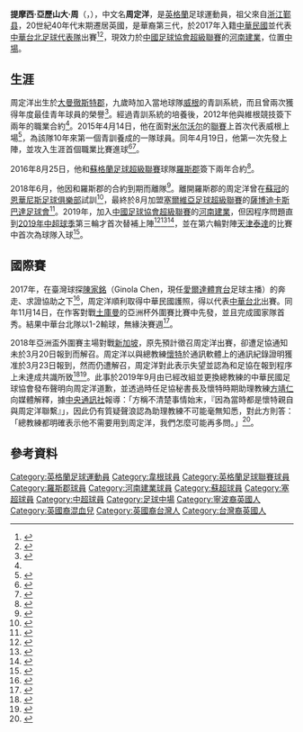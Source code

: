 {{noteTA
|G1=足球
|G2=EPL
|G3=SPL
|G4=FAcup
}}
{{Infobox football biography
|name           = 周定洋<br />''Tim Chow''
|image          = 
|image_size     = 
|caption        = 
|fullname       = Timothy Alexander Chow<ref name="Barclays Premier League: notification of shirt numbers">{{cite web|title=01 February 2013 Premier League Clubs submit Squad Lists|url=http://www.premierleague.com/content/dam/premierleague/site-content/News/publications/squad-lists/squad-lists-February-2013.pdf|publisher=Premier League|format=PDF|page=42|accessdate=19 April 2015|archive-date=2016-03-04|archive-url=https://web.archive.org/web/20160304033709/http://www.premierleague.com/content/dam/premierleague/site-content/News/publications/squad-lists/squad-lists-February-2013.pdf|dead-url=no}}</ref>
|birth_date     = {{birth date and age|1994|1|18|df=y}}<ref name="11v11">{{cite web |title=Tim Chow |url=http://www.11v11.com/players/tim-chow-242635/ |publisher=11v11 |accessdate=3 January 2016 |archive-date=2020-04-25 |archive-url=https://web.archive.org/web/20200425212438/https://www.11v11.com/players/tim-chow-242635/ |dead-url=no }}</ref>
|birth_place    = {{GBR}}[[英格蘭|英格蘭]][[威根|威-{}-根]]
|height         = {{height|m=1.80}}
|position       = [[中場|中場]]
|currentclub    = [[河南建業足球俱樂部|河南建業]]
|clubnumber     = 8
|youthyears1    = 2003–2012
|youthclubs1    = [[威根竞技足球俱乐部|威根]]
|years1         = 2015–2016
|clubs1         = [[威根竞技足球俱乐部|威根]]
|caps1          = 16
|goals1         = 1
|years2         = 2016–2018
|clubs2         = [[羅斯郡足球俱樂部|羅斯郡]]
|caps2          = 44
|goals2         = 2
|years3         = 2018–2019
|clubs3         = [[薩博迪卡斯巴達足球會|薩博迪卡斯巴達]]
|caps3          = 6
|goals3         = 0
|years4         = 2019–
|clubs4         = [[河南建業足球俱樂部|河南建業]]
|caps4          = 26
|goals4         = 2
|nationalyears1 = 2017–
|nationalteam1  = [[中華台北男子足球代表隊|中華台北]]
|nationalcaps1  = 3
|nationalgoals1 = 0
|club-update    = 2019年4月20日
|ntupdate       = 2017年11月14日
}}
'''提摩西·亞歷山大·周'''（{{lang-en|'''Timothy Alexander Chow'''}}，{{bd|1994年|1月18日|catIdx=Chow, Tim}}），中文名'''周定洋'''，是[[英格蘭|英格蘭]]足球運動員，祖父來自[[浙江省|浙江]][[鄞县|鄞县]]，20世紀40年代末期遷居英國，是華裔第三代，於2017年入籍[[中華民國|中華民國]]並代表[[中華台北足球代表隊|中華台北足球代表隊]]出賽<ref>{{cite web|url=http://www.chinapost.com.tw/taiwan/national/national-news/2014/06/26/410979/Ethnic-Chinese.htm|title=Ethnic Chinese UK soccer pro wants to join Taiwanese team|date=2014-06-26|accessdate=2015-04-18|author=Joseph Yeh|publisher=China Post|archive-date=2016-12-27|archive-url=https://web.archive.org/web/20161227125401/http://www.chinapost.com.tw/taiwan/national/national-news/2014/06/26/410979/Ethnic-Chinese.htm|dead-url=no}}</ref><ref>{{cite web|url=http://mag.udn.com/mag/sports/printpage.jsp?f_ART_ID=518213|title=台灣足球 從英格蘭找到新血周定洋|date=2014-06-08|accessdate=2015-04-19|publisher=[[聯合新聞網|聯合新聞網]]|deadurl=yes|archiveurl=https://web.archive.org/web/20150419202754/http://mag.udn.com/mag/sports/printpage.jsp?f_ART_ID=518213|archivedate=2015-04-19}}</ref>，現效力於[[中國足球協會超級聯賽|中國足球協會超級聯賽]]的[[河南建業足球俱樂部|河南建業]]，位置[[中場|中場]]。

== 生涯 ==
周定洋出生於[[大曼徹斯特郡|大曼徹斯特郡]]，九歲時加入當地球隊[[威根競技足球俱樂部|威根]]的青訓系統，而且曾兩次獲得年度最佳青年球員的榮譽<ref name="It's Time For Chow">{{cite web|url=http://www.wigan.vitalfootball.co.uk/article.asp?a=276987|title=It's Time For Chow|date=2013-03-22|accessdate=2015-04-19|publisher=Vital Latics|archive-url=https://web.archive.org/web/20150419133655/http://www.wigan.vitalfootball.co.uk/article.asp?a=276987|archive-date=2015-04-19|dead-url=yes}}</ref>。經過青訓系統的培養後，2012年他與維根競技簽下兩年的職業合約<ref name="It's Time For Chow"/>。2015年4月14日，他在面對[[米尔沃尔足球俱乐部|米尔沃尔]]的[[英格蘭冠軍足球聯賽|聯賽]]上首次代表威根上場<ref>{{soccerbase|74247}}</ref>，為該隊10年來第一個青訓養成的一隊球員。同年4月19日，他第一次先發上陣，並攻入生涯首個職業比賽進球<ref>{{cite web|title=【足球】華裔周定洋蘇足總盃開齋　或入籍中華台北（有片）|url=https://www.hk01.com/%E5%8D%B3%E6%99%82%E9%AB%94%E8%82%B2/67870/%E8%B6%B3%E7%90%83-%E8%8F%AF%E8%A3%94%E5%91%A8%E5%AE%9A%E6%B4%8B%E8%98%87%E8%B6%B3%E7%B8%BD%E7%9B%83%E9%96%8B%E9%BD%8B-%E6%88%96%E5%85%A5%E7%B1%8D%E4%B8%AD%E8%8F%AF%E5%8F%B0%E5%8C%97-%E6%9C%89%E7%89%87|publisher=香港01|author=張楊帆|date=2017-01-25|accessdate=2019-02-23|archive-date=2019-02-23|archive-url=https://web.archive.org/web/20190223131500/https://www.hk01.com/%E5%8D%B3%E6%99%82%E9%AB%94%E8%82%B2/67870/%E8%B6%B3%E7%90%83-%E8%8F%AF%E8%A3%94%E5%91%A8%E5%AE%9A%E6%B4%8B%E8%98%87%E8%B6%B3%E7%B8%BD%E7%9B%83%E9%96%8B%E9%BD%8B-%E6%88%96%E5%85%A5%E7%B1%8D%E4%B8%AD%E8%8F%AF%E5%8F%B0%E5%8C%97-%E6%9C%89%E7%89%87|dead-url=no}}</ref><ref>{{cite web|title=【午後漫步，我與「英倫情人」周定洋|url=https://www.sportsv.net/articles/41882?page=2|publisher=運動視界|author=馬克高|date=2017-06-08|accessdate=2019-02-23|archive-date=2018-08-09|archive-url=https://web.archive.org/web/20180809122808/https://www.sportsv.net/articles/41882?page=2|dead-url=no}}</ref>。

2016年8月25日，他和[[蘇格蘭足球超級聯賽|蘇格蘭足球超級聯賽]]球隊[[羅斯郡足球俱樂部|羅斯郡]]簽下兩年合約<ref>{{cite web|title=Tim Chow: Ross County sign Wigan Athletic midfielder|url=http://www.bbc.co.uk/sport/football/37189117|publisher=BBC Sport|last=Dowden|first=Martin|date=2016-08-25|accessdate=2016-08-25|archive-date=2020-11-05|archive-url=https://web.archive.org/web/20201105023318/https://www.bbc.co.uk/sport/football/37189117|dead-url=no}}</ref>。

2018年6月，他因和羅斯郡的合約到期而離隊<ref>{{cite web|title=Scottish Championship ins and outs - summer 2018|url=https://www.bbc.com/sport/football/44282004|publisher=BBC Sport|last=Lindsay|first=Clive|date=2018-07-02|accessdate=2018-07-03|archive-date=2020-09-15|archive-url=https://web.archive.org/web/20200915033044/https://www.bbc.com/sport/football/44282004|dead-url=no}}</ref>。離開羅斯郡的周定洋曾在[[蘇格蘭足球冠軍聯賽|蘇冠]]的[[恩華尼斯足球俱樂部|恩華尼斯足球俱樂部]]試訓<ref>{{cite web|title=Caley Thistle take ex-Ross County midfielder Tim Chow on trial|url=https://www.pressandjournal.co.uk/fp/sport/football/ross-county/1514346/caley-thistle-take-ex-ross-county-midfielder-tim-chow-on-trial/|publisher=The Press and Journal|last=Findlay|first=Stuart|date=2018-07-06|accessdate=2018-08-12|archive-date=2019-03-31|archive-url=https://web.archive.org/web/20190331154255/https://www.pressandjournal.co.uk/fp/sport/football/ross-county/1514346/caley-thistle-take-ex-ross-county-midfielder-tim-chow-on-trial/|dead-url=no}}</ref>，最終於8月加盟[[塞爾維亞足球超級聯賽|塞爾維亞足球超級聯賽]]的[[薩博迪卡斯巴達足球會|薩博迪卡斯巴達足球會]]<ref>{{cite web|title=Spartak dovodi Engleza Čaua i Ukrajinca Kuliniča|url=http://www.zurnal.rs/fudbal/super-liga/67496/spartak-dovodi-engleza-caua-i-ukrajinca-kulinica?lang=lat|publisher=Sportski žurnal|date=2018-08-03|accessdate=2018-08-07|language=sr|archive-date=2020-09-29|archive-url=https://web.archive.org/web/20200929074548/http://www.zurnal.rs/fudbal/super-liga/67496/spartak-dovodi-engleza-caua-i-ukrajinca-kulinica?lang=lat|dead-url=no}}</ref>。2019年，加入[[中國足球協會超級聯賽|中國足球協會超級聯賽]]的[[河南建業足球俱樂部|河南建業]]，但因程序問題直到[[2019年中國足球超級聯賽|2019年中超球季]]第三輪才首次替補上陣<ref>{{cite web|title=中国台湾球员已可以为建业出战 热身赛表现抢眼锁主力|url=http://sports.sina.com.cn/china/j/2019-03-25/doc-ihtxyzsm0246721.shtml|date=2019-03-25|accessdate=2019-03-31|publisher=足球報|language=zh-cn|archive-date=2019-03-31|archive-url=https://web.archive.org/web/20190331181320/http://sports.sina.com.cn/china/j/2019-03-25/doc-ihtxyzsm0246721.shtml|dead-url=no}}</ref><ref>{{cite web|title=豫媒：建业对阵申花，周定洋、钱杰给将迎来中超首秀|url=http://sports.dzwww.com/china/csl/201903/t20190329_18557223.htm|date=2019-03-29|accessdate=2019-03-31|publisher=河南日報|language=zh-cn|archive-date=2019-03-31|archive-url=https://web.archive.org/web/20190331131224/http://sports.dzwww.com/china/csl/201903/t20190329_18557223.htm|dead-url=no}}</ref><ref>{{cite web|title=中超再创1历史:中国足球首次2名归化球员同场竞技|url=https://shenhua.online.sh.cn/content/2019-03/31/content_9244395.htm|date=2019-03-31|accessdate=2019-03-31|publisher=上海熱線|language=zh-cn|archive-date=2019-03-31|archive-url=https://web.archive.org/web/20190331142705/https://shenhua.online.sh.cn/content/2019-03/31/content_9244395.htm|dead-url=no}}</ref>，並在第六輪對陣[[天津泰達|天津泰達]]的比賽中首次為球隊入球<ref>{{cite news|url=https://news.sina.com.tw/article/20190420/31010382.html|title=懸念回來了！建業三連擊破門！華裔歸化恐怖重炮|publisher=北京新浪網|date=2019-04-20|accessdate=2019-04-21|archive-date=2019-04-22|archive-url=https://web.archive.org/web/20190422162030/https://news.sina.com.tw/article/20190420/31010382.html|dead-url=no}}</ref>。

== 國際賽==
2017年，在臺灣球探[[陳家銘|陳家銘]]（Ginola Chen，現任[[愛爾達體育台|愛爾達體育台]]足球主播）的奔走、求證協助之下<ref>{{Cite web |url=https://www.upmedia.mg/news_info.php?SerialNo=43239 |title=【上報人物】將夏維耶、周定洋送進中華隊　台灣最強足球星探「吉諾拉」 |accessdate=2018-07-08 |archive-date=2018-07-08 |archive-url=https://web.archive.org/web/20180708133947/https://www.upmedia.mg/news_info.php?SerialNo=43239 |dead-url=no }}</ref>，周定洋順利取得中華民國護照，得以代表[[中華台北足球代表隊|中華台北]]出賽。同年11月14日，在作客對戰[[土庫曼國家足球隊|土庫曼]]的亞洲杯外圍賽比賽中先發，並且完成國家隊首秀。結果中華台北隊以1-2輸球，無緣決賽週<ref>{{cite news|url=https://tw.sports.appledaily.com/daily/20171115/37845937/|title=台灣男足1球飲恨 會內賽落空|date=2017-11-15|accessdate=|newspaper=''[[蘋果日報_(台灣)|蘋果日報 (台灣)]]''|archive-date=2017-11-15|archive-url=https://web.archive.org/web/20171115143411/https://tw.sports.appledaily.com/daily/20171115/37845937/|dead-url=no}}</ref>。

2018年亞洲盃外圍賽主場對戰[[新加坡國家足球隊|新加坡]]，原先預計徵召周定洋出賽，卻遭足協通知未於3月20日報到而解召。周定洋以與總教練[[蓋瑞·懷特|懷特]]於通訊軟體上的通訊紀錄證明獲准於3月23日報到，然而仍遭解召，周定洋對此表示失望並認為和足協在報到程序上未達成共識所致<ref>{{cite news|url=https://tw.appledaily.com/sports/daily/20180324/37967185|title=懷特：逾期報到 周定洋萬里飛台解召|date=2018-03-24|accessdate=2018-04-07|newspaper=''[[蘋果日報_(台灣)|蘋果日報 (台灣)]]''|archive-date=2018-08-11|archive-url=https://web.archive.org/web/20180811235104/https://tw.appledaily.com/sports/daily/20180324/37967185|dead-url=no}}</ref><ref>{{cite news|url=http://www.tsna.com.tw/tw/news/show.php?num=18072|title=無故遭解召　周定洋仍想再為台灣踢球|date=2017-03-26|accessdate=2018-04-07|newspaper=TSNA運動新聞|archive-date=2020-08-08|archive-url=https://web.archive.org/web/20200808195803/http://www.tsna.com.tw/tw/news/show.php?num=18072|dead-url=no}}</ref>。此事於2019年9月由已經改組並更換總教練的中華民國足球協會發布聲明向周定洋道歉，並透過時任足協秘書長及懷特時期助理教練[[方靖仁|方靖仁]]向媒體解釋，據[[中央通訊社|中央通訊社]]報導：「方稱不清楚事情始末，『因為當時都是懷特親自與周定洋聯繫』」，因此仍有質疑聲浪認為助理教練不可能毫無知悉，對此方則答：「總教練都明確表示他不需要用到周定洋，我們怎麼可能再多問。」<ref>{{cite news|url=https://udn.com/news/story/7005/4028519|title=足球／周定洋去年解召事件 足協秘書長方靖仁致歉|date=2019-09-14|accessdate=2020-08-31|newspaper=''[[中央社|中央社]]''|via=聯合報|archive-date=2019-10-19|archive-url=https://web.archive.org/web/20191019152146/https://udn.com/news/story/7005/4028519|dead-url=no}}</ref>。

== 參考資料 ==
{{reflist|30em}}

{{DEFAULTSORT:Chow, Tim}}
[[Category:英格蘭足球運動員|Category:英格蘭足球運動員]]
[[Category:韋根球員|Category:韋根球員]]
[[Category:英格蘭足球聯賽球員|Category:英格蘭足球聯賽球員]]
[[Category:羅斯郡球員|Category:羅斯郡球員]]
[[Category:河南建業球員|Category:河南建業球員]]
[[Category:蘇超球員|Category:蘇超球員]]
[[Category:塞超球員|Category:塞超球員]]
[[Category:中超球員|Category:中超球員]]
[[Category:足球中場|Category:足球中場]]
[[Category:寧波裔英國人|Category:寧波裔英國人]]
[[Category:英國裔混血兒|Category:英國裔混血兒]]
[[Category:英國裔台灣人|Category:英國裔台灣人]]
[[Category:台灣裔英國人|Category:台灣裔英國人]]